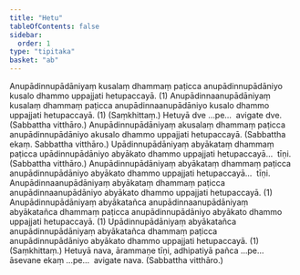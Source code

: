 ```yaml
---
title: "Hetu"
tableOfContents: false
sidebar:
  order: 1
type: "tipitaka"
basket: "ab"
---
```



<DynamicBreadcrumb />

<Division number="8">

<Paragraph number="318">
Anupādinnupādāniyaṃ kusalaṃ dhammaṃ paṭicca anupādinnupādāniyo kusalo dhammo uppajjati hetupaccayā. (1)
</Paragraph>

<Paragraph number="319">
Anupādinnaanupādāniyaṃ kusalaṃ dhammaṃ paṭicca anupādinnaanupādāniyo kusalo dhammo uppajjati hetupaccayā. (1) (Saṃkhittaṃ.)
</Paragraph>

<Paragraph number="320">
Hetuyā dve …pe…  avigate dve. (Sabbattha vitthāro.)
</Paragraph>

<Paragraph number="321">
Anupādinnupādāniyaṃ akusalaṃ dhammaṃ paṭicca anupādinnupādāniyo akusalo dhammo uppajjati hetupaccayā. (Sabbattha ekaṃ. Sabbattha vitthāro.)
</Paragraph>

</Division>
<Division number="9">

<Paragraph number="322">
Upādinnupādāniyaṃ abyākataṃ dhammaṃ paṭicca upādinnupādāniyo abyākato dhammo uppajjati hetupaccayā…  tīṇi. (Sabbattha vitthāro.)
</Paragraph>

<Paragraph number="323">
Anupādinnupādāniyaṃ abyākataṃ dhammaṃ paṭicca anupādinnupādāniyo abyākato dhammo uppajjati hetupaccayā…  tīṇi.
</Paragraph>

<Paragraph number="324">
Anupādinnaanupādāniyaṃ abyākataṃ dhammaṃ paṭicca anupādinnaanupādāniyo abyākato dhammo uppajjati hetupaccayā. (1)
</Paragraph>

<Paragraph number="325">
Anupādinnupādāniyaṃ abyākatañca anupādinnaanupādāniyaṃ abyākatañca dhammaṃ paṭicca anupādinnupādāniyo abyākato dhammo uppajjati hetupaccayā. (1)
</Paragraph>

<Paragraph number="326">
Upādinnupādāniyaṃ abyākatañca anupādinnupādāniyaṃ abyākatañca dhammaṃ paṭicca anupādinnupādāniyo abyākato dhammo uppajjati hetupaccayā. (1) (Saṃkhittaṃ.)
</Paragraph>

<Paragraph number="327">
Hetuyā nava, ārammaṇe tīṇi, adhipatiyā pañca …pe…  āsevane ekaṃ …pe…  avigate nava. (Sabbattha vitthāro.)
</Paragraph>
</Division>